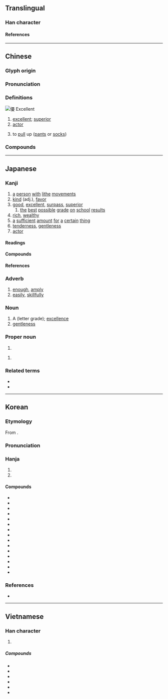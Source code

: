 {{also|优}}
{{character info}}
==Translingual==

===Han character===
{{Han char|rn=9|rad=人|as=15|sn=17|four=21247|canj=OMBE|ids=⿰亻憂}}

====References====
{{Han ref|kx=0120.280|dkj=01261|dj=0254.260|hdz=10233.040|uh=512A}}

----

==Chinese==
{{zh-forms|s=优}}

===Glyph origin===
{{Han etym}}

===Pronunciation===
{{zh-pron
|m=yōu
|c=jau1
|c-t=yiu1
|mn=qz,tw,xm,zz:iu
|mn-t=iu1
|mc=y
|oc=y
|ma=Zh-you.ogg
|cat=a,n
}}

===Definitions===
[[File:優 Excellent.jpg|thumb|優 Excellent]]
{{zh-hanzi}}

# [[excellent]]; [[superior]]
# [[actor]]
# {{lb|zh|Cantonese}} to [[pull]] up ([[pant]]s or [[sock]]s)

===Compounds===
{{zh-der|優禮|優洽|優等|名特優新|優養化|優點|優雅|優格|優境學|伊優|優選法|優美|優勢種|優貢|優曇華|優越|優勝|優惠|優遇|學優而仕|娼優|優角|俳優體|優獎|優哉游哉|優先|女優|優閒|品學兼優|從優|優缽羅|優裕|優游|優笑|優假|優勝劣敗|優待月票|優待|優良|弄優|優待券|優酪乳|優異|名優|優柔寡斷|優優|優婆夷|優遊|優長|優柔|學優才贍|優比|優恤|優詔|優婆塞|優秀|倡優|優越感|優容|優惠待遇|優惠關稅|優伶|優勢|優孟衣冠|優地槽|優生學|優劣|優渥|優生保健|優游不迫|伶優|優質|優處|優游自在|優樂|優撫|優弧|優厚|優先權|俳優|擇優|空優迷彩|特優|才勇兼優|才學兼優|男優|資優|績優|養尊處優|衣冠優孟|雜種優勢|績優股|膽識俱優|高貴優雅|資優生}}

----

==Japanese==

===Kanji===
{{ja-kanji|grade=6|rs=人15}}

# [[a]] [[person]] [[with]] [[lithe]] [[movements]]
# [[kind]] (adj.), [[favor]]
# [[good]], [[excellent]], [[surpass]], [[superior]]
## [[the]] [[best]] [[possible]] [[grade]] [[on]] [[school]] [[results]]
# [[rich]], [[wealthy]]
# [[a]] [[sufficient]] [[amount]] [[for]] [[a]] [[certain]] [[thing]]
# [[tenderness]], [[gentleness]]
# [[actor]]

====Readings====
{{ja-readings
|goon=う
|kanon=ゆう<いう
|kun=すぐ-れる, まさ-る, やさ-し.い<!--, わざおぎ-<わざをぎ- -->
|nanori=かつ, ひろ, ゆたか, ゆ, よし
}}

{{attention|ja|kun-reading "わざおぎ" is an irregular reading of the kanji compound "[[俳優]]", attested in the ''Nihon Shoki''}}

====Compounds====
{{der3|ja|{{ja-r|優%渥|ゆう%あく}}
|{{ja-r|優%位|ゆう%い}}
|{{ja-r|優%越|ゆう%えつ}}
|{{ja-r|優%越%感|ゆう%えつ%かん}}
|{{ja-r|優%艶|ゆう%えん}}
|{{ja-r|優%婉|ゆう%えん}}
|{{ja-r|優%雅|ゆう%が}}
|{{ja-r|優%遇|ゆう%ぐう}}
|{{ja-r|優%形|やさ%がた}}
|{{ja-r|優%弧|ゆう%こ}}
|{{ja-r|優%姿|ゆう%し}}
|{{ja-r|優%者|ゆう%しゃ}}
|{{ja-r|優%秀|ゆう%しゅう}}
|{{ja-r|優%柔%不%断|ゆう%じゅう%ふ%だん}}
|{{ja-r|優%駿|ゆう%しゅん}}
|{{ja-r|優%女|ゆう%おんな}}
|{{ja-r|優%勝|ゆう%しょう}}
|{{ja-r|優%勢|ゆう%せい}}
|{{ja-r|優%性|ゆう%せい}}
|{{ja-r|優%生|ゆう%せい}}
|{{ja-r|優%先|ゆう%せん}}
|{{ja-r|優%待|ゆう%たい}}
|{{ja-r|優%退|ゆう%たい}}
|{{ja-r|優%男|やさ%おとこ}}
|{{ja-r|優%長|ゆう%ちょう}}
|{{ja-r|優%等|ゆう%とう}}
|{{ja-r|優%曇%華|う%どん%げ}}
|{{ja-r|優%美|ゆう%び}}
|{{ja-r|優%々%閑%々|ゆう%ゆう%かん%かん}}, {{ja-r|優%優%閑%閑|ゆう%ゆう%かん%かん}}
|{{ja-r|優%良|ゆう%りょう}}
|{{ja-r|優%劣|ゆう%れつ}}
|{{ja-r|優%諚|ゆう%じょう}}
}}

====References====
{{ja-kref
|ku=4505
|shift=9744
|jis=4D25
|euc=CDA5
|skip=1-2-15
|freq=334
|nelson=564
|newnelson=334
|halpern=177
|kld=130
|heisig=993
|tuttle=2a15.1
}}

===Adverb===
{{ja-pos|adverb|ゆう}}

# [[enough]], [[amply]]
# [[easily]], [[skillfully]]

===Noun===
{{ja-noun|ゆう}}

# A (letter grade); [[excellence]]
# [[gentleness]]

===Proper noun===
{{ja-pos|proper|まさる}}

# {{given name|ja|male|sort=まさる}}

{{ja-pos|proper|ゆう}}

# {{given name|ja|female|sort=ゆう}}

===Related terms===
* {{ja-r|優しげ|まさしげ}}
* {{ja-r|優る|まさる}}

----

==Korean==

===Etymology===
From {{der|ko|ltc|-}} {{ltc-l|優}}.

{{collapse|
* {{hanja-dongguk|ᅙᅮᇢ|qwuw}}
* {{hanja-hunmong|우|wu|人類#중03A}}
|Historical readings
|bg=#FFFFFF}}

===Pronunciation===
{{ko-hanja-pron|우}}

===Hanja===
{{ko-hanja-search}}
{{ko-hanja|넉넉하다|넉넉할|우}}

# {{hanja form of|우|[[excellent]]; [[superior]]}}
# {{hanja form of|우|[[actor]]}}

====Compounds====
{{der-top3|Compounds}}
* {{ko-l|배우|俳優}}
* {{ko-l|성우|聲優}}
* {{ko-l|우대|優待}}
* {{ko-l|우등|優等}}
* {{ko-l|우선|優先}}
* {{ko-l|우량|優良}}
* {{ko-l|우성|優性}}
* {{ko-l|우세|優勢}}
* {{ko-l|우수|優秀}}
* {{ko-l|우승|優勝}}
* {{ko-l|우열|優劣}}
* {{ko-l|우월|優越}}
* {{ko-l|우위|優位}}
* {{ko-l|우아|優雅}}
* {{ko-l|우생학|優生學}}
{{der-bottom}}

===References===
* {{R:hanjadoc|603}}

----

==Vietnamese==

===Han character===
{{vi-readings|reading=[[ưu]]|rs=人15}}

# {{rfdef|vi|sort=人15}}
=====Compounds=====
{{der-top3|Compounds}}
* {{vi-l|ưu đãi|優待|}}
* {{vi-l|ưu liệt|優劣|}}
* {{vi-l|ưu tiên|優先|}}
* {{vi-l|ưu thế|優勢|}}
* {{vi-l|ưu tú|優秀|}}
* {{vi-l|ưu việt|優越|}}
{{der-bottom}}